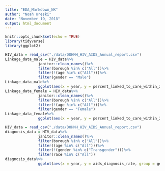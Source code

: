 ```yaml
---
title: "EDA_Markdown_NK"
author: "Noah Kreski"
date: "November 19, 2018"
output: html_document
---
```


```r
knitr::opts_chunk$set(echo = TRUE)
library(tidyverse)
library(ggplot2)
```

```r
HIV_data = read_csv("./data/DOHMH_HIV_AIDS_Annual_report.csv")
Linkage_data_male = HIV_data%>%
               janitor::clean_names()%>%
               filter(borough %in% c("All"))%>%
               filter(!(age %in% c("All")))%>%
               filter(gender == "Male")
Linkage_data_male%>%
               ggplot(aes(x = year, y = percent_linked_to_care_within_3_months, group = age, color = age))+geom_point() + geom_line()
Linkage_data_female = HIV_data%>%
               janitor::clean_names()%>%
               filter(borough %in% c("All"))%>%
               filter(!(age %in% c("All")))%>%
               filter(gender == "Female")
Linkage_data_female%>%
               ggplot(aes(x = year, y = percent_linked_to_care_within_3_months, group = age, color = age))+geom_point() + geom_line()         
```

```r
HIV_data = read_csv("./data/DOHMH_HIV_AIDS_Annual_report.csv")
diagnosis_data = HIV_data%>%
               janitor::clean_names()%>%
               filter(borough %in% c("All"))%>%
               filter((age %in% c("All")))%>%
               filter(!(gender %in% c("Transgender")))%>%
               filter(race %in% c("All"))
diagnosis_data%>%
               ggplot(aes(x = year, y = aids_diagnosis_rate, group = gender, color = gender))+geom_point() + geom_line()
              
```